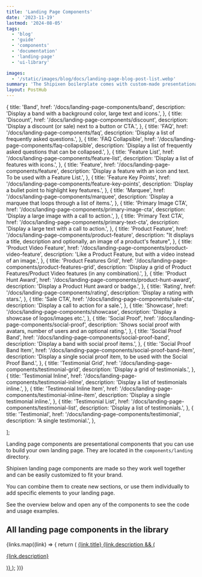 ```yaml
---
title: 'Landing Page Components'
date: '2023-11-19'
lastmod: '2024-08-05'
tags:
  - 'blog'
  - 'guide'
  - 'components'
  - 'documentation'
  - 'landing-page'
  - 'ui-library'

images:
  - '/static/images/blog/docs/landing-page-blog-post-list.webp'
summary: 'The Shipixen boilerplate comes with custom-made presentational components that you can use to build your own landing page.'
layout: PostHub
---
```


  {
    title: 'Band',
    href: '/docs/landing-page-components/band',
    description:
      'Display a band with a background color, large text and icons.',
  },
  {
    title: 'Discount',
    href: '/docs/landing-page-components/discount',
    description: 'Display a discount (or sale) next to a button or CTA.',
  },
  {
    title: 'FAQ',
    href: '/docs/landing-page-components/faq',
    description: 'Display a list of frequently asked questions.',
  },
  {
    title: 'FAQ Collapsible',
    href: '/docs/landing-page-components/faq-collapsible',
    description:
      'Display a list of frequently asked questions that can be collapsed.',
  },
  {
    title: 'Feature List',
    href: '/docs/landing-page-components/feature-list',
    description: 'Display a list of features with icons.',
  },
  {
    title: 'Feature',
    href: '/docs/landing-page-components/feature',
    description:
      'Display a feature with an icon and text. To be used with a Feature List.',
  },
  {
    title: 'Feature Key Points',
    href: '/docs/landing-page-components/feature-key-points',
    description: 'Display a bullet point to highlight key features.',
  },
  {
    title: 'Marquee',
    href: '/docs/landing-page-components/marquee',
    description: 'Display a marquee that loops through a list of items.',
  },
  {
    title: 'Primary Image CTA',
    href: '/docs/landing-page-components/primary-image-cta',
    description: 'Display a large image with a call to action.',
  },
  {
    title: 'Primary Text CTA',
    href: '/docs/landing-page-components/primary-text-cta',
    description: 'Display a large text with a call to action.',
  },
  {
    title: 'Product Feature',
    href: '/docs/landing-page-components/product-feature',
    description:
      "It displays a title, description and optionally, an image of a product's feature",
  },
  {
    title: 'Product Video Feature',
    href: '/docs/landing-page-components/product-video-feature',
    description:
      'Like a Product Feature, but with a video instead of an image.',
  },
  {
    title: 'Product Features Grid',
    href: '/docs/landing-page-components/product-features-grid',
    description:
      'Display a grid of Product Features/Product Video features (in any combination).',
  },
  {
    title: 'Product Hunt Award',
    href: '/docs/landing-page-components/product-hunt-award',
    description: 'Display a Product Hunt award or badge.',
  },
  {
    title: 'Rating',
    href: '/docs/landing-page-components/rating',
    description: 'Display a rating with stars.',
  },
  {
    title: 'Sale CTA',
    href: '/docs/landing-page-components/sale-cta',
    description: 'Display a call to action for a sale.',
  },
  {
    title: 'Showcase',
    href: '/docs/landing-page-components/showcase',
    description: 'Display a showcase of logos/images etc.',
  },
  {
    title: 'Social Proof',
    href: '/docs/landing-page-components/social-proof',
    description:
      'Shows social proof with avatars, number of users and an optional rating.',
  },
  {
    title: 'Social Proof Band',
    href: '/docs/landing-page-components/social-proof-band',
    description: 'Display a band with social proof items.',
  },
  {
    title: 'Social Proof Band Item',
    href: '/docs/landing-page-components/social-proof-band-item',
    description:
      'Display a single social proof item, to be used with the Social Proof Band.',
  },
  {
    title: 'Testimonial Grid',
    href: '/docs/landing-page-components/testimonial-grid',
    description: 'Display a grid of testimonials.',
  },
  {
    title: 'Testimonial Inline',
    href: '/docs/landing-page-components/testimonial-inline',
    description: 'Display a list of testimonials inline.',
  },
  {
    title: 'Testimonial Inline Item',
    href: '/docs/landing-page-components/testimonial-inline-item',
    description: 'Display a single testimonial inline.',
  },
  {
    title: 'Testimonial List',
    href: '/docs/landing-page-components/testimonial-list',
    description: 'Display a list of testimonials.',
  },
  {
    title: 'Testimonial',
    href: '/docs/landing-page-components/testimonial',
    description: 'A single testimonial.',
  },

];

Landing page components are presentational components that you can use to build your own landing page. They are located in the `components/landing` directory.

Shipixen landing page components are made so they work well together and can be easily customized to fit your brand.

You can combine them to create new sections, or use them individually to add specific elements to your landing page.

<LandingPageGrid />

See the overview below and open any of the components to see the code and usage examples.

## All landing page components in the library

<div className="not-prose mt-6 grid md:grid-cols-2 xl:grid-cols-3 gap-4 gap-y-6">
  {links.map((link) => {
    return (
      <a key={link.href} href={`${link.href}#main`}>
        <span className="text-primary-500 underline">{link.title}</span>
        {link.description && (
          <p className="text-xs text-gray-500 no-underline">
            {link.description}
          </p>
        )}
      </a>
    );
  })}
</div>
